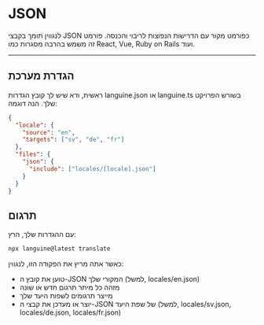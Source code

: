 # JSON

לנגווין תומך בקבצי JSON כפורמט מקור עם הדרישות הנפוצות לריבוי והכנסה. פורמט זה משמש בהרבה מסגרות כמו React, Vue, Ruby on Rails ועוד.


---


## הגדרת מערכת

ראשית, ודא שיש לך קובץ הגדרות languine.json או languine.ts בשורש הפרויקט שלך. הנה דוגמה:

```json
{
  "locale": {
    "source": "en",
    "targets": ["sv", "de", "fr"]
  },
  "files": {
    "json": {
      "include": ["locales/[locale].json"]
    }
  }
}

```

## תרגום

עם ההגדרות שלך, הרץ:

```bash
npx languine@latest translate
```

כאשר אתה מריץ את הפקודה הזו, לנגווין:

- טוען את קובץ ה-JSON המקורי שלך (למשל, locales/en.json)
- מזהה כל מיתר תרגום חדש או שונה
- מייצר תרגומים לשפות היעד שלך
- יוצר או מעדכן את קבצי ה-JSON של שפת היעד (למשל, locales/sv.json, locales/de.json, locales/fr.json)
